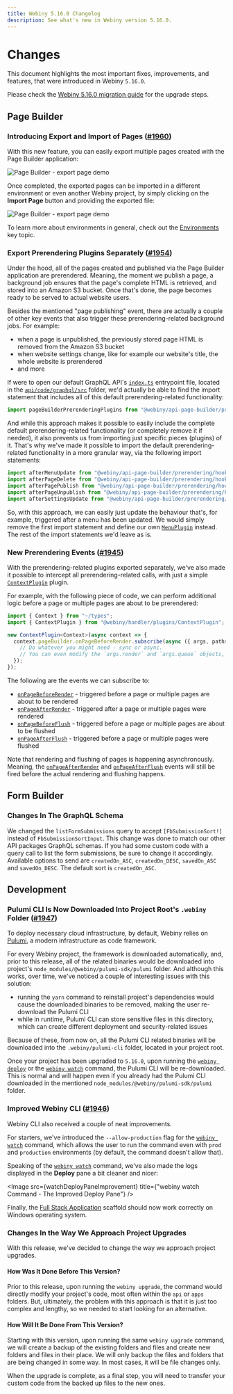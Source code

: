 ```yaml
---
title: Webiny 5.16.0 Changelog
description: See what's new in Webiny version 5.16.0.
---
```



# Changes

This document highlights the most important fixes, improvements, and features, that were introduced in Webiny `5.16.0`.

<Alert type="info" title="How To Upgrade?">

Please check the [Webiny 5.16.0 migration guide](/docs/{version}/release-notes/5.16.0/upgrade-guide) for the upgrade steps.

</Alert>

## Page Builder

### Introducing Export and Import of Pages ([#1960](https://github.com/webiny/webiny-js/pull/1960))

With this new feature, you can easily export multiple pages created with the Page Builder application:

![Page Builder - export page demo](./changelog/export-page-demo.gif)

Once completed, the exported pages can be imported in a different environment or even another Webiny project, by simply clicking on the **Import Page** button and providing the exported file:

![Page Builder - export page demo](./changelog/import-page-demo.gif)

<Alert type="info">

To learn more about environments in general, check out the [Environments](/docs/{version}/infrastructure/basics/environments) key topic.

</Alert>

### Export Prerendering Plugins Separately ([#1954](https://github.com/webiny/webiny-js/pull/1954))

Under the hood, all of the pages created and published via the Page Builder application are prerendered. Meaning, the moment we publish a page, a background job ensures that the page's complete HTML is retrieved, and stored into an Amazon S3 bucket. Once that's done, the page becomes ready to be served to actual website users.

Besides the mentioned "page publishing" event, there are actually a couple of other key events that also trigger these prerendering-related background jobs. For example:

- when a page is unpublished, the previously stored page HTML is removed from the Amazon S3 bucket
- when website settings change, like for example our website's title, the whole website is prerendered
- and more

If were to open our default GraphQL API's [`index.ts`](https://github.com/webiny/webiny-js/blob/next/packages/cwp-template-aws/template/api/code/graphql/src/index.ts#L11) entrypoint file, located in the [`api/code/graphql/src`](https://github.com/webiny/webiny-js/blob/next/packages/cwp-template-aws/template/api/code/graphql/src/index.ts#L11) folder, we'd actually be able to find the import statement that includes all of this default prerendering-related functionality:

```ts
import pageBuilderPrerenderingPlugins from "@webiny/api-page-builder/prerendering";
```

And while this approach makes it possible to easily include the complete default prerendering-related functionality (or completely remove it if needed), it also prevents us from importing just specific pieces (plugins) of it. That's why we've made it possible to import the default prerendering-related functionality in a more granular way, via the following import statements:

```ts
import afterMenuUpdate from "@webiny/api-page-builder/prerendering/hooks/afterMenuUpdate";
import afterPageDelete from "@webiny/api-page-builder/prerendering/hooks/afterPageDelete";
import afterPagePublish from "@webiny/api-page-builder/prerendering/hooks/afterPagePublish";
import afterPageUnpublish from "@webiny/api-page-builder/prerendering/hooks/afterPageUnpublish";
import afterSettingsUpdate from "@webiny/api-page-builder/prerendering/hooks/afterSettingsUpdate";
```

So, with this approach, we can easily just update the behaviour that's, for example, triggered after a menu has been updated. We would simply remove the first import statement and define our own [`MenuPlugin`](https://github.com/webiny/webiny-js/blob/next/packages/api-page-builder/src/plugins/MenuPlugin.ts) instead. The rest of the import statements we'd leave as is.

### New Prerendering Events ([#1945](https://github.com/webiny/webiny-js/pull/1945))

With the prerendering-related plugins exported separately, we've also made it possible to intercept all prerendering-related calls, with just a simple [`ContextPlugin`](https://github.com/webiny/webiny-js/blob/v5.13.0/packages/handler/src/plugins/ContextPlugin.ts#L7) plugin.

For example, with the following piece of code, we can perform additional logic before a page or multiple pages are about to be prerendered:

```ts api/code/graphql/src/plugins/somePlugin.ts
import { Context } from "~/types";
import { ContextPlugin } from "@webiny/handler/plugins/ContextPlugin";

new ContextPlugin<Context>(async context => {
  context.pageBuilder.onPageBeforeRender.subscribe(async ({ args, paths, tags }) => {
    // Do whatever you might need - sync or async.
    // You can even modify the `args.render` and `args.queue` objects, if needed.
  });
});
```

The following are the events we can subscribe to:

- [`onPageBeforeRender`](https://github.com/webiny/webiny-js/blob/next/packages/api-page-builder/src/graphql/types.ts#L194) - triggered before a page or multiple pages are about to be rendered
- [`onPageAfterRender`](https://github.com/webiny/webiny-js/blob/next/packages/api-page-builder/src/graphql/types.ts#L195) - triggered after a page or multiple pages were rendered
- [`onPageBeforeFlush`](https://github.com/webiny/webiny-js/blob/next/packages/api-page-builder/src/graphql/types.ts#L196) - triggered before a page or multiple pages are about to be flushed
- [`onPageAfterFlush`](https://github.com/webiny/webiny-js/blob/next/packages/api-page-builder/src/graphql/types.ts#L197) - triggered before a page or multiple pages were flushed

Note that rendering and flushing of pages is happening asynchronously. Meaning, the [`onPageAfterRender`](https://github.com/webiny/webiny-js/blob/next/packages/api-page-builder/src/graphql/types.ts#L195) and [`onPageAfterFlush`](https://github.com/webiny/webiny-js/blob/next/packages/api-page-builder/src/graphql/types.ts#L197) events will still be fired before the actual rendering and flushing happens.

## Form Builder

### Changes In The GraphQL Schema

We changed the `listFormSubmissions` query to accept `[FbSubmissionSort!]` instead of `FbSubmissionSortInput`. This change was done to match our other API packages GraphQL schemas.
If you had some custom code with a query call to list the form submissions, be sure to change it accordingly.
Available options to send are `createdOn_ASC`, `createdOn_DESC`, `savedOn_ASC` and `savedOn_DESC`. The default sort is `createdOn_ASC`.

## Development

### Pulumi CLI Is Now Downloaded Into Project Root's `.webiny` Folder ([#1947](https://github.com/webiny/webiny-js/pull/1947))

To deploy necessary cloud infrastructure, by default, Webiny relies on [Pulumi](/docs/{version}/infrastructure/pulumi-iac/iac-with-pulumi), a modern infrastructure as code framework.

For every Webiny project, the framework is downloaded automatically, and, prior to this release, all of the related binaries would be downloaded into project's `node_modules/@webiny/pulumi-sdk/pulumi` folder. And although this works, over time, we've noticed a couple of interesting issues with this solution:

- running the `yarn` command to reinstall project's dependencies would cause the downloaded binaries to be removed, making the user re-download the Pulumi CLI
- while in runtime, Pulumi CLI can store sensitive files in this directory, which can create different deployment and security-related issues

Because of these, from now on, all the Pulumi CLI related binaries will be downloaded into the `.webiny/pulumi-cli` folder, located in your project root.

<Alert type="info">

Once your project has been upgraded to `5.16.0`, upon running the [`webiny deploy`](/docs/{version}/core-development-concepts/basics/project-deployment) or the [`webiny watch`](/docs/{version}/core-development-concepts/basics/watch-command) command, the Pulumi CLI will be re-downloaded. This is normal and will happen even if you already had the Pulumi CLI downloaded in the mentioned `node_modules/@webiny/pulumi-sdk/pulumi` folder.

</Alert>

### Improved Webiny CLI ([#1946](https://github.com/webiny/webiny-js/pull/1946))

Webiny CLI also received a couple of neat improvements.

For starters, we've introduced the `--allow-production` flag for the [`webiny watch`](/docs/{version}/core-development-concepts/basics/watch-command) command, which allows the user to run the command even with `prod` and `production` environments (by default, the command doesn't allow that).

Speaking of the [`webiny watch`](/docs/{version}/core-development-concepts/basics/watch-command) command, we've also made the logs displayed in the **Deploy** pane a bit cleaner and nicer:

<Image src={watchDeployPaneImprovement} title={"webiny watch Command - The Improved Deploy Pane"} />

Finally, the [Full Stack Application](/docs/5.28.x/core-development-concepts/scaffolding/full-stack-application) scaffold should now work correctly on Windows operating system.

### Changes In the Way We Approach Project Upgrades

With this release, we've decided to change the way we approach project upgrades.

#### How Was It Done Before This Version?

Prior to this release, upon running the `webiny upgrade`, the command would directly modify your project's code, most often within the `api` or `apps` folders. But, ultimately, the problem with this approach is that it is just too complex and lengthy, so we needed to start looking for an alternative.

#### How Will It Be Done From This Version?

Starting with this version, upon running the same `webiny upgrade` command, we will create a backup of the existing folders and files and create new folders and files in their place. We will only backup the files and folders that are being changed in some way. In most cases, it will be file changes only.

When the upgrade is complete, as a final step, you will need to transfer your custom code from the backed up files to the new ones.

